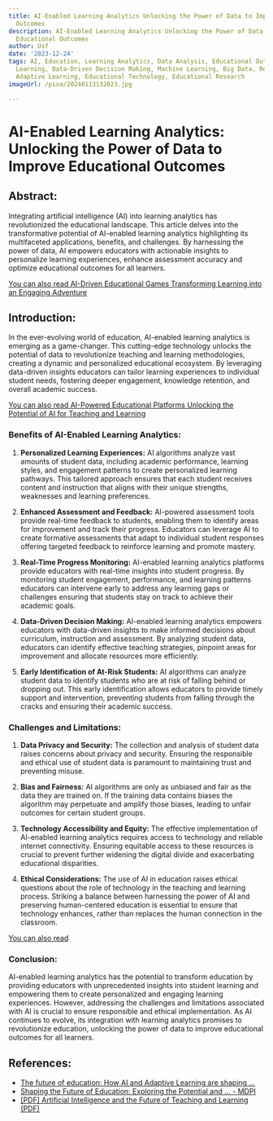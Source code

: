 ```yaml
---
title: AI-Enabled Learning Analytics Unlocking the Power of Data to Improve Educational
  Outcomes
description: AI-Enabled Learning Analytics Unlocking the Power of Data to Improve
  Educational Outcomes
author: Usf
date: '2023-12-24'
tags: AI, Education, Learning Analytics, Data Analysis, Educational Outcomes, Personalized
  Learning, Data-Driven Decision Making, Machine Learning, Big Data, Real-Time Feedback,
  Adaptive Learning, Educational Technology, Educational Research
imageUrl: /pixa/20240113132023.jpg

---
```

# AI-Enabled Learning Analytics:  Unlocking the  Power of Data to  Improve Educational Outcomes

## Abstract:
Integrating artificial intelligence (AI) into learning analytics has  revolutionized the educational landscape. This  article delves into the transformative potential of AI-enabled learning analytics highlighting its  multifaceted applications,  benefits,  and challenges.  By harnessing the power of data, AI  empowers educators with actionable insights to personalize learning experiences, enhance assessment accuracy and optimize educational outcomes for all  learners.

[You can also read AI-Driven Educational Games Transforming Learning into an Engaging Adventure](AI-Driven%20Educational%20Games%20Transforming%20Learning%20into%20an%20Engaging%20Adventure)


## Introduction:
In the ever-evolving world of education, AI-enabled learning analytics is emerging as a game-changer. This cutting-edge  technology unlocks the  potential of data to revolutionize teaching and learning methodologies, creating  a dynamic and personalized educational ecosystem. By leveraging data-driven insights educators can tailor learning experiences  to  individual student needs, fostering deeper engagement,  knowledge retention, and overall academic  success.

[You can also read AI-Powered  Educational Platforms Unlocking the Potential of AI for Teaching and Learning](AI-Powered%20Educational%20Platforms%20Unlocking%20the%20Potential%20of%20AI%20for%20Teaching%20and%20Learning)


### Benefits of AI-Enabled Learning Analytics:

1. **Personalized Learning  Experiences:**
AI  algorithms analyze vast amounts of student data, including academic performance, learning styles,  and  engagement patterns to  create  personalized learning pathways. This tailored approach ensures  that each student receives content and instruction that aligns with their unique strengths, weaknesses and  learning preferences.

2. **Enhanced Assessment and  Feedback:**
AI-powered  assessment tools provide  real-time feedback to students,  enabling them to identify areas for improvement and track their progress. Educators can leverage AI to create formative assessments that adapt to individual  student  responses offering targeted feedback to reinforce learning and promote mastery.

3. **Real-Time Progress Monitoring:**
AI-enabled learning analytics platforms provide educators  with real-time insights into student progress. By monitoring student engagement, performance, and learning patterns educators can intervene early to address any  learning gaps or challenges ensuring that students stay on track to achieve their academic goals.

4. **Data-Driven Decision Making:**
AI-enabled learning analytics empowers educators with data-driven insights to make informed decisions about curriculum, instruction and assessment. By analyzing student data, educators can identify effective  teaching strategies, pinpoint  areas for improvement and allocate resources more efficiently.

5. **Early Identification of At-Risk Students:**
AI algorithms can  analyze student  data to identify students who are  at risk  of falling behind or dropping out. This early identification allows educators to provide timely support and intervention, preventing students from falling through  the cracks and ensuring their  academic success.

### Challenges and Limitations:

1. **Data Privacy and Security:**
The collection and  analysis of student  data raises concerns about privacy and security. Ensuring  the responsible and ethical use of student data is paramount to maintaining trust and preventing misuse.

2. **Bias and Fairness:**
AI algorithms are only as unbiased and fair as the data they are  trained on. If the training data contains biases the  algorithm may perpetuate and amplify those biases, leading to unfair outcomes for certain student groups.

3. **Technology Accessibility and Equity:**
The effective implementation of AI-enabled learning analytics requires access to technology and reliable internet connectivity. Ensuring  equitable  access to these resources is crucial to prevent further widening the digital divide  and exacerbating educational disparities.

4. **Ethical Considerations:**
The use of AI in  education raises ethical questions about the  role of technology in the teaching and learning process.  Striking a balance between harnessing  the power of AI and preserving human-centered education is essential to ensure that technology enhances, rather than replaces  the  human connection in the classroom.

[You can also read ]()


### Conclusion:
AI-enabled learning analytics has the potential to transform education by providing educators with  unprecedented insights into student learning and empowering them to create personalized and engaging learning experiences. However, addressing the challenges and limitations associated with AI is crucial to ensure responsible and ethical implementation. As  AI continues to evolve, its integration  with learning analytics promises to revolutionize  education, unlocking the power of data to improve educational outcomes for all learners.

## References:
- [The future of education: How AI and Adaptive Learning are shaping ...](https://www.infosysbpm.com/blogs/education-technology-services/the-future-of-education-how-ai-and-adaptive-learning-are-shaping-the-classrooms-of-the-future.html)
- [Shaping the Future of Education: Exploring the Potential and ... - MDPI](https://www.mdpi.com/2227-7102/13/7/692)
- [[PDF] Artificial Intelligence and the Future of Teaching and Learning (PDF)](https://www2.ed.gov/documents/ai-report/ai-report.pdf)
